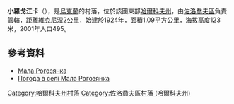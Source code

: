{{coord|50|7|9|N|35|54|32|E|scale:100000_region:UA|display=title}}

'''小羅戈江卡'''（{{lang-uk|Мала Рогозянка}}），是[[烏克蘭|烏克蘭]]的村落，位於該國東部[[哈爾科夫州|哈爾科夫州]]，由[[佐洛喬夫區_(哈爾科夫州)|佐洛喬夫區]]負責管轄，距離[[維克尼涅_(佐洛喬夫區)|維克尼涅]]2公里，始建於1924年，面積1.09平方公里，海拔高度123米，2001年人口495。

==參考資料==
*[http://w1.c1.rada.gov.ua/pls/z7502/A005?rdat1=09.01.2009&rf7571=33172 Мала Рогозянка]{{dead link|date=2017年12月 |bot=InternetArchiveBot |fix-attempted=yes }}
* [http://weather.in.ua/ua/har'kovskaja/14570 Погода в селі Мала Рогозянка] {{Wayback|url=http://weather.in.ua/ua/har'kovskaja/14570 |date=20160323023907 }}

{{DEFAULTSORT:Мала Рогозянка}}
[[Category:哈爾科夫州村落|Category:哈爾科夫州村落]]
[[Category:佐洛喬夫區村落_(哈爾科夫州)|Category:佐洛喬夫區村落 (哈爾科夫州)]]


{{Kharkiv-geo-stub}}